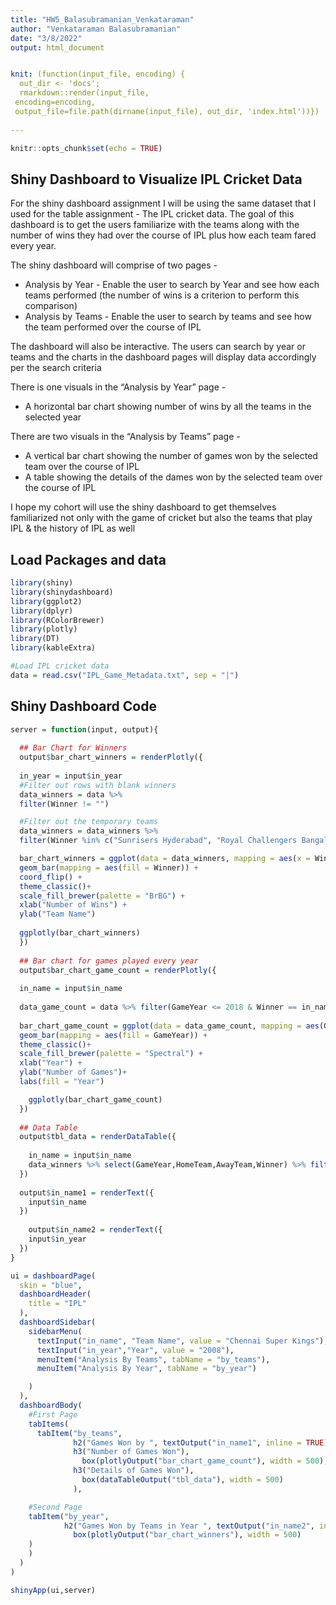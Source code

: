 ```yaml
---
title: "HW5_Balasubramanian_Venkataraman"
author: "Venkataraman Balasubramanian"
date: "3/8/2022"
output: html_document


knit: (function(input_file, encoding) {
  out_dir <- 'docs';
  rmarkdown::render(input_file,
 encoding=encoding,
 output_file=file.path(dirname(input_file), out_dir, 'index.html'))})
 
---
```


```r
knitr::opts_chunk$set(echo = TRUE)
```
## Shiny Dashboard to Visualize IPL Cricket Data

For the shiny dashboard assignment I will be using the same dataset that I used for the table assignment - The IPL cricket data. The goal of this dashboard is to get the users familiarize with the teams along with the number of wins they had over the course of IPL plus how each team fared every year.  

The shiny dashboard will comprise of two pages - 

- Analysis by Year - Enable the user to search by Year and see how each teams performed (the number of wins is a criterion to perform this comparison)  
- Analysis by Teams - Enable the user to search by teams and see how the team performed over the course of IPL  

The dashboard will also be interactive. The users can search by year or teams and the charts in the dashboard pages will display data accordingly per the search criteria   

There is one visuals in the "Analysis by Year" page -

 - A horizontal bar chart showing number of wins by all the teams in the selected year  

There are two visuals in the "Analysis by Teams" page -

 - A vertical bar chart showing the number of games won by the selected team over the course of IPL  
 - A table showing the details of the dames won by the selected team over the course of IPL  
 
 I hope my cohort will use the shiny dashboard to get themselves familiarized not only with the game of cricket but also the teams that play IPL & the history of IPL as well  
 
## Load Packages and data  
```r
library(shiny)
library(shinydashboard)
library(ggplot2)
library(dplyr)
library(RColorBrewer)
library(plotly)
library(DT)
library(kableExtra)

#Load IPL cricket data
data = read.csv("IPL_Game_Metadata.txt", sep = "|")
```

## Shiny Dashboard Code
```r

server = function(input, output){
  
  ## Bar Chart for Winners
  output$bar_chart_winners = renderPlotly({
  
  in_year = input$in_year
  #Filter out rows with blank winners
  data_winners = data %>%
  filter(Winner != "")

  #Filter out the temporary teams
  data_winners = data_winners %>%
  filter(Winner %in% c("Sunrisers Hyderabad", "Royal Challengers Bangalore", "Chennai Super Kings", "Rajasthan Royals", "Mumbai Indians", "Kolkata Knight Riders", "Kings XI Punjab", "Delhi Daredevils", "Delhi Capitals", "Deccan Chargers")) %>% filter(GameYear == in_year)

  bar_chart_winners = ggplot(data = data_winners, mapping = aes(x = Winner)) +
  geom_bar(mapping = aes(fill = Winner)) +
  coord_flip() +
  theme_classic()+
  scale_fill_brewer(palette = "BrBG") +
  xlab("Number of Wins") +
  ylab("Team Name") 
  
  ggplotly(bar_chart_winners)
  })
  
  ## Bar chart for games played every year
  output$bar_chart_game_count = renderPlotly({
    
  in_name = input$in_name
  
  data_game_count = data %>% filter(GameYear <= 2018 & Winner == in_name)
  
  bar_chart_game_count = ggplot(data = data_game_count, mapping = aes(GameYear))+
  geom_bar(mapping = aes(fill = GameYear)) +
  theme_classic()+
  scale_fill_brewer(palette = "Spectral") +
  xlab("Year") +
  ylab("Number of Games")+
  labs(fill = "Year")

    ggplotly(bar_chart_game_count)
  })
  
  ## Data Table
  output$tbl_data = renderDataTable({
    
    in_name = input$in_name
    data_winners %>% select(GameYear,HomeTeam,AwayTeam,Winner) %>% filter(Winner==in_name)
  })
  
  output$in_name1 = renderText({
    input$in_name
  })
  
    output$in_name2 = renderText({
    input$in_year
  })
}

ui = dashboardPage(
  skin = "blue",
  dashboardHeader(
    title = "IPL"
  ),
  dashboardSidebar(
    sidebarMenu(
      textInput("in_name", "Team Name", value = "Chennai Super Kings"),
      textInput("in_year","Year", value = "2008"),
      menuItem("Analysis By Teams", tabName = "by_teams"),
      menuItem("Analysis By Year", tabName = "by_year")

    )
  ),
  dashboardBody(
    #First Page
    tabItems(
      tabItem("by_teams",
              h2("Games Won by ", textOutput("in_name1", inline = TRUE), "in IPL"),
              h3("Number of Games Won"),
                box(plotlyOutput("bar_chart_game_count"), width = 500),
              h3("Details of Games Won"),
                box(dataTableOutput("tbl_data"), width = 500)
              ),

    #Second Page
    tabItem("by_year",
            h2("Games Won by Teams in Year ", textOutput("in_name2", inline = TRUE)),
              box(plotlyOutput("bar_chart_winners"), width = 500)
    )
    )
  )
)

shinyApp(ui,server)
```


